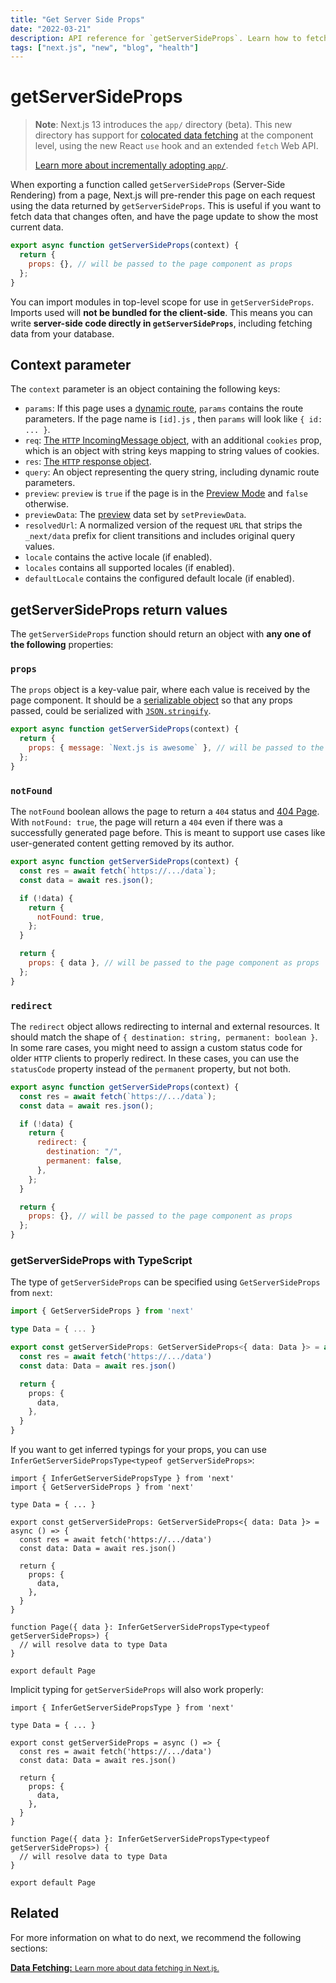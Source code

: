 ```yaml
---
title: "Get Server Side Props"
date: "2022-03-21"
description: API reference for `getServerSideProps`. Learn how to fetch data on each request with Next.js.
tags: ["next.js", "new", "blog", "health"]
---
```


# getServerSideProps

> **Note**: Next.js 13 introduces the `app/` directory (beta). This new directory has support for [colocated data fetching](https://beta.nextjs.org/docs/data-fetching/fundamentals) at the component level, using the new React `use` hook and an extended `fetch` Web API.
>
> [Learn more about incrementally adopting `app/`](https://beta.nextjs.org/docs/upgrade-guide).

When exporting a function called `getServerSideProps` (Server-Side Rendering) from a page, Next.js will pre-render this page on each request using the data returned by `getServerSideProps`. This is useful if you want to fetch data that changes often, and have the page update to show the most current data.

```js
export async function getServerSideProps(context) {
  return {
    props: {}, // will be passed to the page component as props
  };
}
```

<CustomImage
  src="https://raw.githubusercontent.com/theboywholivedd/blogposts/main/images/image.avif"
  alt="Next js is cool"
/>
You can import modules in top-level scope for use in `getServerSideProps`. Imports
used will **not be bundled for the client-side**. This means you can write **server-side
code directly in `getServerSideProps`**, including fetching data from your database.

## Context parameter

The `context` parameter is an object containing the following keys:

- `params`: If this page uses a [dynamic route](/docs/routing/dynamic-routes.md), `params` contains the route parameters. If the page name is `[id].js` , then `params` will look like `{ id: ... }`.
- `req`: [The `HTTP` IncomingMessage object](https://nodejs.org/api/http.html#http_class_http_incomingmessage), with an additional `cookies` prop, which is an object with string keys mapping to string values of cookies.
- `res`: [The `HTTP` response object](https://nodejs.org/api/http.html#http_class_http_serverresponse).
- `query`: An object representing the query string, including dynamic route parameters.
- `preview`: `preview` is `true` if the page is in the [Preview Mode](/docs/advanced-features/preview-mode.md) and `false` otherwise.
- `previewData`: The [preview](/docs/advanced-features/preview-mode.md) data set by `setPreviewData`.
- `resolvedUrl`: A normalized version of the request `URL` that strips the `_next/data` prefix for client transitions and includes original query values.
- `locale` contains the active locale (if enabled).
- `locales` contains all supported locales (if enabled).
- `defaultLocale` contains the configured default locale (if enabled).

## getServerSideProps return values

The `getServerSideProps` function should return an object with **any one of the following** properties:

### `props`

The `props` object is a key-value pair, where each value is received by the page component. It should be a [serializable object](https://developer.mozilla.org/en-US/docs/Glossary/Serialization) so that any props passed, could be serialized with [`JSON.stringify`](https://developer.mozilla.org/en-US/docs/Web/JavaScript/Reference/Global_Objects/JSON/stringify).

```jsx
export async function getServerSideProps(context) {
  return {
    props: { message: `Next.js is awesome` }, // will be passed to the page component as props
  };
}
```

### `notFound`

The `notFound` boolean allows the page to return a `404` status and [404 Page](/docs/advanced-features/custom-error-page.md#404-page). With `notFound: true`, the page will return a `404` even if there was a successfully generated page before. This is meant to support use cases like user-generated content getting removed by its author.

```js
export async function getServerSideProps(context) {
  const res = await fetch(`https://.../data`);
  const data = await res.json();

  if (!data) {
    return {
      notFound: true,
    };
  }

  return {
    props: { data }, // will be passed to the page component as props
  };
}
```

### `redirect`

The `redirect` object allows redirecting to internal and external resources. It should match the shape of `{ destination: string, permanent: boolean }`. In some rare cases, you might need to assign a custom status code for older `HTTP` clients to properly redirect. In these cases, you can use the `statusCode` property instead of the `permanent` property, but not both.

```js
export async function getServerSideProps(context) {
  const res = await fetch(`https://.../data`);
  const data = await res.json();

  if (!data) {
    return {
      redirect: {
        destination: "/",
        permanent: false,
      },
    };
  }

  return {
    props: {}, // will be passed to the page component as props
  };
}
```

### getServerSideProps with TypeScript

The type of `getServerSideProps` can be specified using `GetServerSideProps` from `next`:

```ts
import { GetServerSideProps } from 'next'

type Data = { ... }

export const getServerSideProps: GetServerSideProps<{ data: Data }> = async (context) => {
  const res = await fetch('https://.../data')
  const data: Data = await res.json()

  return {
    props: {
      data,
    },
  }
}
```

If you want to get inferred typings for your props, you can use `InferGetServerSidePropsType<typeof getServerSideProps>`:

```tsx
import { InferGetServerSidePropsType } from 'next'
import { GetServerSideProps } from 'next'

type Data = { ... }

export const getServerSideProps: GetServerSideProps<{ data: Data }> = async () => {
  const res = await fetch('https://.../data')
  const data: Data = await res.json()

  return {
    props: {
      data,
    },
  }
}

function Page({ data }: InferGetServerSidePropsType<typeof getServerSideProps>) {
  // will resolve data to type Data
}

export default Page
```

Implicit typing for `getServerSideProps` will also work properly:

```tsx
import { InferGetServerSidePropsType } from 'next'

type Data = { ... }

export const getServerSideProps = async () => {
  const res = await fetch('https://.../data')
  const data: Data = await res.json()

  return {
    props: {
      data,
    },
  }
}

function Page({ data }: InferGetServerSidePropsType<typeof getServerSideProps>) {
  // will resolve data to type Data
}

export default Page
```

## Related

For more information on what to do next, we recommend the following sections:

<div class="card">
  <a href="/docs/basic-features/data-fetching/overview.md">
    <b>Data Fetching:</b>
    <small>Learn more about data fetching in Next.js.</small>
  </a>
</div>
